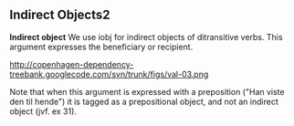 ==  Indirect Objects2 ==

'''Indirect object''' We use iobj for indirect objects of ditransitive verbs. This argument expresses the beneficiary or recipient.

http://copenhagen-dependency-treebank.googlecode.com/svn/trunk/figs/val-03.png

Note that when this argument is expressed with a preposition ("Han viste den til hende") it is tagged as a prepositional object, and not an indirect object (jvf. ex 31).
